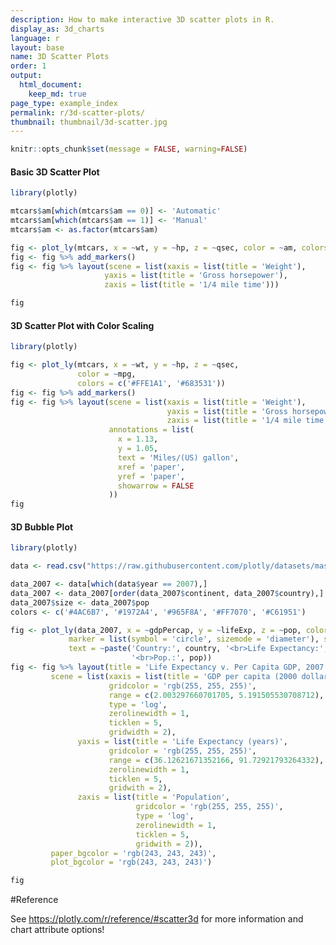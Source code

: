 ```yaml
---
description: How to make interactive 3D scatter plots in R.
display_as: 3d_charts
language: r
layout: base
name: 3D Scatter Plots
order: 1
output:
  html_document:
    keep_md: true
page_type: example_index
permalink: r/3d-scatter-plots/
thumbnail: thumbnail/3d-scatter.jpg
---
```


```r
knitr::opts_chunk$set(message = FALSE, warning=FALSE)
```
#### Basic 3D Scatter Plot

```r
library(plotly)

mtcars$am[which(mtcars$am == 0)] <- 'Automatic'
mtcars$am[which(mtcars$am == 1)] <- 'Manual'
mtcars$am <- as.factor(mtcars$am)

fig <- plot_ly(mtcars, x = ~wt, y = ~hp, z = ~qsec, color = ~am, colors = c('#BF382A', '#0C4B8E'))
fig <- fig %>% add_markers()
fig <- fig %>% layout(scene = list(xaxis = list(title = 'Weight'),
			         yaxis = list(title = 'Gross horsepower'),
			         zaxis = list(title = '1/4 mile time')))

fig
```

#### 3D Scatter Plot with Color Scaling

```r
library(plotly)

fig <- plot_ly(mtcars, x = ~wt, y = ~hp, z = ~qsec,
               color = ~mpg,
               colors = c('#FFE1A1', '#683531'))
fig <- fig %>% add_markers()
fig <- fig %>% layout(scene = list(xaxis = list(title = 'Weight'),
                                   yaxis = list(title = 'Gross horsepower'),
                                   zaxis = list(title = '1/4 mile time')),
                      annotations = list(
                        x = 1.13,
                        y = 1.05,
                        text = 'Miles/(US) gallon',
                        xref = 'paper',
                        yref = 'paper',
                        showarrow = FALSE
                      ))
fig
```

#### 3D Bubble Plot

```r
library(plotly)

data <- read.csv("https://raw.githubusercontent.com/plotly/datasets/master/gapminderDataFiveYear.csv")

data_2007 <- data[which(data$year == 2007),]
data_2007 <- data_2007[order(data_2007$continent, data_2007$country),]
data_2007$size <- data_2007$pop
colors <- c('#4AC6B7', '#1972A4', '#965F8A', '#FF7070', '#C61951')

fig <- plot_ly(data_2007, x = ~gdpPercap, y = ~lifeExp, z = ~pop, color = ~continent, size = ~size, colors = colors,
             marker = list(symbol = 'circle', sizemode = 'diameter'), sizes = c(5, 150),
             text = ~paste('Country:', country, '<br>Life Expectancy:', lifeExp, '<br>GDP:', gdpPercap,
                           '<br>Pop.:', pop))
fig <- fig %>% layout(title = 'Life Expectancy v. Per Capita GDP, 2007',
         scene = list(xaxis = list(title = 'GDP per capita (2000 dollars)',
                      gridcolor = 'rgb(255, 255, 255)',
                      range = c(2.003297660701705, 5.191505530708712),
                      type = 'log',
                      zerolinewidth = 1,
                      ticklen = 5,
                      gridwidth = 2),
               yaxis = list(title = 'Life Expectancy (years)',
                      gridcolor = 'rgb(255, 255, 255)',
                      range = c(36.12621671352166, 91.72921793264332),
                      zerolinewidth = 1,
                      ticklen = 5,
                      gridwith = 2),
               zaxis = list(title = 'Population',
                            gridcolor = 'rgb(255, 255, 255)',
                            type = 'log',
                            zerolinewidth = 1,
                            ticklen = 5,
                            gridwith = 2)),
         paper_bgcolor = 'rgb(243, 243, 243)',
         plot_bgcolor = 'rgb(243, 243, 243)')

fig
```

#Reference

See [https://plotly.com/r/reference/#scatter3d](https://plotly.com/r/reference/#scatter3d) for more information and chart attribute options!
